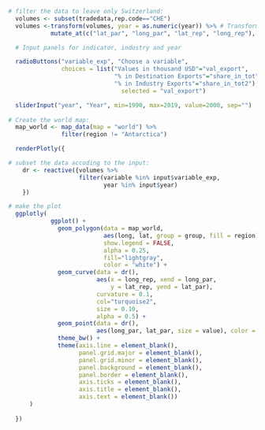 ```r


# filter the data to leave only Switzerland:
  volumes <- subset(tradedata,rep.code=="CHE")
  volumes <-transform(volumes, year = as.numeric(year)) %>% # Transform to numeric values
            mutate_at(c("lat_par", "long_par", "lat_rep", "long_rep"), as.numeric)

  # Input panels for indicator, industry and year

  radioButtons("variable_exp", "Choose a variable",
               choices = list("Values in thousand USD"="val_export", 
                              "% in Destination Exports"="share_in_tot",
                              "% in Industry Exports"="share_in_tot2"),
                                selected = "val_export")

  sliderInput("year", "Year", min=1990, max=2019, value=2000, sep="")
  
# Create the world map:
  map_world <- map_data(map = "world") %>%
               filter(region != "Antarctica")

  renderPlotly({

# subset the data accoding to the input:
    dr <- reactive({volumes %>%
                    filter(variable %in% input$variable_exp,
                           year %in% input$year)
    }) 

# make the plot
  ggplotly(  
            ggplot() +
              geom_polygon(data = map_world,
                           aes(long, lat, group = group, fill = region), 
                           show.legend = FALSE,
                           alpha = 0.25,
                           fill="lightgray",
                           color = "white") +
              geom_curve(data = dr(), 
                         aes(x = long_rep, xend = long_par,
                             y = lat_rep, yend = lat_par),
                         curvature = 0.1, 
                         col="turquoise2", 
                         size = 0.10,
                         alpha = 0.5) +
              geom_point(data = dr(),
                         aes(long_par, lat_par, size = value), color = "chocolate1",alpha = 0.5) +
              theme_bw() +
              theme(axis.line = element_blank(),
                    panel.grid.major = element_blank(),
                    panel.grid.minor = element_blank(),
                    panel.background = element_blank(),
                    panel.border = element_blank(),
                    axis.ticks = element_blank(),
                    axis.title = element_blank(),
                    axis.text = element_blank())
      )
    
  })

```

